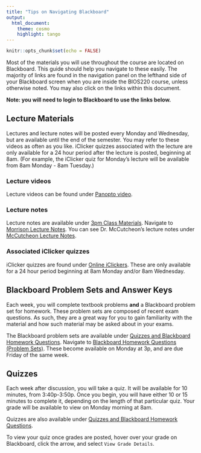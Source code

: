 ```yaml
---
title: "Tips on Navigating Blackboard"
output:
  html_document:
    theme: cosmo
    highlight: tango
---
```


```r
knitr::opts_chunk$set(echo = FALSE)
```

Most of the materials you will use throughout the course are located on Blackboard. This guide should help you navigate to these easily. The majority of links are found in the navigation panel on the lefthand side of your Blackboard screen when you are inside the BIOS220 course, unless otherwise noted. You may also click on the links within this document.

**Note: you will need to login to Blackboard to use the links below.**

## Lecture Materials
Lectures and lecture notes will be posted every Monday and Wednesday, but are available until the end of the semester. You may refer to these videos as often as you like. iClicker quizzes associated with the lecture are only available for a 24 hour period after the lecture is posted, beginning at 8am. (For example, the iClicker quiz for Monday's lecture will be available from 8am Monday - 8am Tuesday.)

### Lecture videos
Lecture videos can be found under [Panopto video](https://uic.blackboard.com/webapps/blackboard/content/launchLink.jsp?course_id=_158614_1&tool_id=_4898_1&tool_type=TOOL&mode=cpview&mode=reset). 

### Lecture notes
Lecture notes are available under [3pm Class Materials](https://uic.blackboard.com/webapps/blackboard/content/listContentEditable.jsp?content_id=_7104105_1&course_id=_158614_1&mode=reset). Navigate to [Morrison Lecture Notes](https://uic.blackboard.com/webapps/blackboard/content/listContentEditable.jsp?content_id=_7198881_1&course_id=_158614_1). You can see Dr. McCutcheon's lecture notes under [McCutcheon Lecture Notes](https://uic.blackboard.com/webapps/blackboard/content/listContentEditable.jsp?content_id=_7198879_1&course_id=_158614_1). 

### Associated iClicker quizzes

iClicker quizzes are found under [Online iClickers](https://uic.blackboard.com/webapps/blackboard/content/listContentEditable.jsp?content_id=_7267021_1&course_id=_158614_1&mode=reset). These are only available for a 24 hour period beginning at 8am Monday and/or 8am Wednesday.


## Blackboard Problem Sets and Answer Keys

Each week, you will complete textbook problems **and** a Blackboard problem set for homework. These problem sets are composed of recent exam questions. As such, they are a great way for you to gain familiarity with the material and how such material may be asked about in your exams. 

The Blackboard problem sets are available under [Quizzes and Blackboard Homework Questions](https://uic.blackboard.com/webapps/blackboard/content/listContentEditable.jsp?content_id=_7104108_1&course_id=_158614_1&mode=reset). Navigate to [Blackboard Homework Questions (Problem Sets)](https://uic.blackboard.com/webapps/blackboard/content/listContentEditable.jsp?content_id=_7104223_1&course_id=_158614_1). These become available on Monday at 3p, and are due Friday of the same week. 

## Quizzes

Each week after discussion, you will take a quiz. It will be available for 10 minutes, from 3:40p-3:50p. Once you begin, you will have either 10 or 15 minutes to complete it, depending on the length of that particular quiz. Your grade will be available to view on Monday morning at 8am.

Quizzes are also available under [Quizzes and Blackboard Homework Questions](https://uic.blackboard.com/webapps/blackboard/content/listContentEditable.jsp?content_id=_7104108_1&course_id=_158614_1&mode=reset).

To view your quiz once grades are posted, hover over your grade on Blackboard, click the arrow, and select `View Grade Details`.

